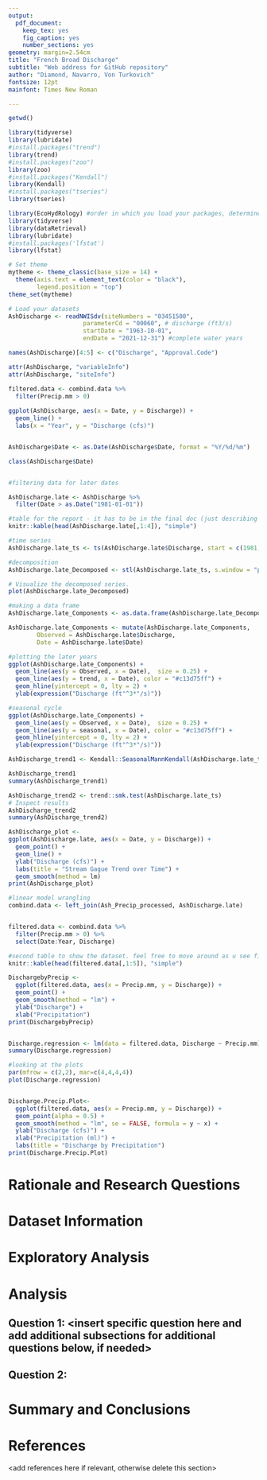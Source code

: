 ```yaml
---
output: 
  pdf_document:
    keep_tex: yes
    fig_caption: yes
    number_sections: yes
geometry: margin=2.54cm
title: "French Broad Discharge"
subtitle: "Web address for GitHub repository"
author: "Diamond, Navarro, Von Turkovich"
fontsize: 12pt
mainfont: Times New Roman

---
```


\newpage
\tableofcontents 
\newpage
\listoftables 
\newpage
\listoffigures 
\newpage

```r

getwd()

library(tidyverse)
library(lubridate)
#install.packages("trend")
library(trend)
#install.packages("zoo")
library(zoo)
#install.packages("Kendall")
library(Kendall)
#install.packages("tseries")
library(tseries)

library(EcoHydRology) #order in which you load your packages, determines hierarchy of functions
library(tidyverse)
library(dataRetrieval)
library(lubridate)
#install.packages('lfstat')
library(lfstat) 

# Set theme
mytheme <- theme_classic(base_size = 14) +
  theme(axis.text = element_text(color = "black"), 
        legend.position = "top")
theme_set(mytheme)

```


```r

# Load your datasets
AshDischarge <- readNWISdv(siteNumbers = "03451500",
                     parameterCd = "00060", # discharge (ft3/s)
                     startDate = "1963-10-01", 
                     endDate = "2021-12-31") #complete water years

names(AshDischarge)[4:5] <- c("Discharge", "Approval.Code")

attr(AshDischarge, "variableInfo")
attr(AshDischarge, "siteInfo")

filtered.data <- combind.data %>% 
  filter(Precip.mm > 0)
  
ggplot(AshDischarge, aes(x = Date, y = Discharge)) +
  geom_line() +
  labs(x = "Year", y = "Discharge (cfs)")



```



```r
AshDischarge$Date <- as.Date(AshDischarge$Date, format = "%Y/%d/%m")

class(AshDischarge$Date)


#filtering data for later dates

AshDischarge.late <- AshDischarge %>%
  filter(Date > as.Date("1981-01-01"))

#table for the report - it has to be in the final doc (just describing the columns and rows)
knitr::kable(head(AshDischarge.late[,1:4]), "simple")

```


```r
#time series
AshDischarge.late_ts <- ts(AshDischarge.late$Discharge, start = c(1981,1), frequency = 365)

#decomposition
AshDischarge.late_Decomposed <- stl(AshDischarge.late_ts, s.window = "periodic")

# Visualize the decomposed series. 
plot(AshDischarge.late_Decomposed)

#making a data frame
AshDischarge.late_Components <- as.data.frame(AshDischarge.late_Decomposed$time.series[,1:3])

AshDischarge.late_Components <- mutate(AshDischarge.late_Components,
        Observed = AshDischarge.late$Discharge,     
        Date = AshDischarge.late$Date)

#plotting the later years
ggplot(AshDischarge.late_Components) +
  geom_line(aes(y = Observed, x = Date),  size = 0.25) +
  geom_line(aes(y = trend, x = Date), color = "#c13d75ff") +
  geom_hline(yintercept = 0, lty = 2) +
  ylab(expression("Discharge (ft"^3*"/s)"))

#seasonal cycle
ggplot(AshDischarge.late_Components) +
  geom_line(aes(y = Observed, x = Date),  size = 0.25) +
  geom_line(aes(y = seasonal, x = Date), color = "#c13d75ff") +
  geom_hline(yintercept = 0, lty = 2) +
  ylab(expression("Discharge (ft"^3*"/s)"))

AshDischarge_trend1 <- Kendall::SeasonalMannKendall(AshDischarge.late_ts)

AshDischarge_trend1
summary(AshDischarge_trend1)

AshDischarge_trend2 <- trend::smk.test(AshDischarge.late_ts)
# Inspect results
AshDischarge_trend2
summary(AshDischarge_trend2)

AshDischarge_plot <-
ggplot(AshDischarge.late, aes(x = Date, y = Discharge)) +
  geom_point() +
  geom_line() +
  ylab("Discharge (cfs)") +
  labs(title = "Stream Gague Trend over Time") +
  geom_smooth(method = lm) 
print(AshDischarge_plot)


```

```r
#linear model wrangling 
combind.data <- left_join(Ash_Precip_processed, AshDischarge.late)


filtered.data <- combind.data %>% 
  filter(Precip.mm > 0) %>% 
  select(Date:Year, Discharge)

#second table to show the dataset. feel free to move around as u see fit
knitr::kable(head(filtered.data[,1:5]), "simple")

DischargebyPrecip <- 
  ggplot(filtered.data, aes(x = Precip.mm, y = Discharge)) +
  geom_point() +
  geom_smooth(method = "lm") +
  ylab("Discharge") +
  xlab("Precipitation")
print(DischargebyPrecip)


Discharge.regression <- lm(data = filtered.data, Discharge ~ Precip.mm)
summary(Discharge.regression)

#looking at the plots
par(mfrow = c(2,2), mar=c(4,4,4,4))
plot(Discharge.regression)


Discharge.Precip.Plot<- 
  ggplot(filtered.data, aes(x = Precip.mm, y = Discharge)) +
  geom_point(alpha = 0.5) +
  geom_smooth(method = "lm", se = FALSE, formula = y ~ x) +
  ylab("Discharge (cfs)") +
  xlab("Precipitation (ml)") +
  labs(title = "Discharge by Precipitation")
print(Discharge.Precip.Plot) 

```


# Rationale and Research Questions



\newpage

# Dataset Information



\newpage

# Exploratory Analysis 



\newpage

# Analysis



## Question 1: <insert specific question here and add additional subsections for additional questions below, if needed>

## Question 2: 




\newpage

# Summary and Conclusions


\newpage

# References
<add references here if relevant, otherwise delete this section> 
